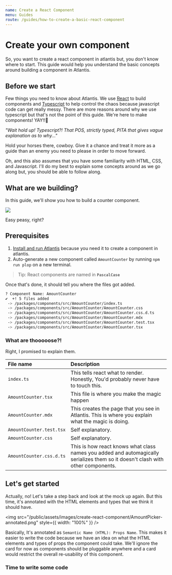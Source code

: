```yaml
---
name: Create a React Component
menu: Guides
route: /guides/how-to-create-a-basic-react-component
---
```


# Create your own component

So, you want to create a react component in atlantis but, you don't know where
to start. This guide would help you understand the basic concepts around
building a component in Atlantis.

## Before we start

Few things you need to know about Atlantis. We use [React](https://reactjs.org/)
to build components and [Typescript](https://www.typescriptlang.org/) to help
control the chaos because javascript code can get really messy. There are more
reasons around why we use typescript but that's not the point of this guide.
We're here to make components! YAY!!🎉

_"Wait hold up! Typescript?! That POS, strictly typed, PITA that gives vague
explanation as to why..."_

Hold your horses there, cowboy. Give it a chance and treat it more as a guide
than an enemy you need to please in order to move forward.

Oh, and this also assumes that you have some familiarity with HTML, CSS, and
Javascript. I'll do my best to explain some concepts around as we go along but,
you should be able to follow along.

## What are we building?

In this guide, we'll show you how to build a counter component.

<img src="/public/assets/images/create-react-component/AmountPicker.png" />

Easy peasy, right?

## Prerequisites

1. [Install and run Atlantis](/#development) because you need it to create a
   component in atlantis.
2. Auto-generate a new component called `AmountCounter` by running
   `npm run plop` on a new terminal.

> Tip: React components are named in **`PascalCase`**

Once that's done, it should tell you where the files got added.

```sh
? Component Name: AmountCounter
✔  +! 5 files added
 -> /packages/components/src/AmountCounter/index.ts
 -> /packages/components/src/AmountCounter/AmountCounter.css
 -> /packages/components/src/AmountCounter/AmountCounter.css.d.ts
 -> /packages/components/src/AmountCounter/AmountCounter.mdx
 -> /packages/components/src/AmountCounter/AmountCounter.test.tsx
 -> /packages/components/src/AmountCounter/AmountCounter.tsx
```

### What are thooooose?!

Right, I promised to explain them.

| File name                | Description                                                                                                                     |
| :----------------------- | :------------------------------------------------------------------------------------------------------------------------------ |
| `index.ts`               | This tells react what to render. Honestly, You'd probably never have to touch this.                                             |
| `AmountCounter.tsx`      | This file is where you make the magic happen                                                                                    |
| `AmountCounter.mdx`      | This creates the page that you see in Atlantis. This is where you explain what the magic is doing.                              |
| `AmountCounter.test.tsx` | Self explanatory.                                                                                                               |
| `AmountCounter.css`      | Self explanatory.                                                                                                               |
| `AmountCounter.css.d.ts` | This is how react knows what class names you added and automagically serializes them so it doesn't clash with other components. |

## Let's get started

Actually, no! Let's take a step back and look at the mock up again. But this
time, it's annotated with the HTML elements and types that we think it should
have.

<img
  src="/public/assets/images/create-react-component/AmountPicker-annotated.png"
  style={{ width: "100%" }}
/>

Basically, It's annotated as `Semantic Name (HTML): Props Name`. This makes it
easier to write the code because we have an idea on what the HTML elements and
types of props the component could take. We'll ignore the card for now as
components should be pluggable anywhere and a card would restrict the overall
re-usability of this component.

### Time to write some code
